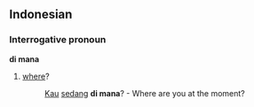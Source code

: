 ==Indonesian==
===Interrogative pronoun===
'''di mana'''

#[[where]]?
#:[[engkau|Kau]] [[sedang]] '''di mana'''? - Where are you at the moment?